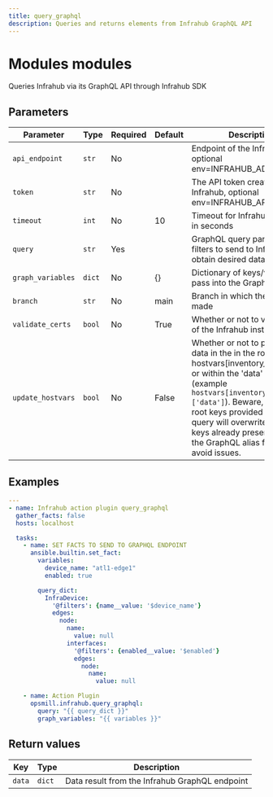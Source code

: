 ```yaml
---
title: query_graphql
description: Queries and returns elements from Infrahub GraphQL API
---
```


# Modules modules

Queries Infrahub via its GraphQL API through Infrahub SDK

## Parameters

| Parameter | Type | Required | Default | Description |
|-----------|------|----------|---------|-------------|
| `api_endpoint` | `str` | No |  | Endpoint of the Infrahub API, optional env=INFRAHUB_ADDRESS |
| `token` | `str` | No |  | The API token created through Infrahub, optional env=INFRAHUB_API_TOKEN |
| `timeout` | `int` | No | 10 | Timeout for Infrahub requests in seconds |
| `query` | `str` | Yes |  | GraphQL query parameters or filters to send to Infrahub to obtain desired data |
| `graph_variables` | `dict` | No | {} | Dictionary of keys/values to pass into the GraphQL query |
| `branch` | `str` | No | main | Branch in which the request is made |
| `validate_certs` | `bool` | No | True | Whether or not to validate SSL of the Infrahub instance |
| `update_hostvars` | `bool` | No | False | Whether or not to populate data in the in the root (example hostvars[inventory_hostname]) or within the 'data' key (example `hostvars[inventory_hostname]['data']`). Beware, that the root keys provided by the query will overwrite any root keys already present, leverage the GraphQL alias feature to avoid issues. |

## Examples

```yaml
---
- name: Infrahub action plugin query_graphql
  gather_facts: false
  hosts: localhost

  tasks:
    - name: SET FACTS TO SEND TO GRAPHQL ENDPOINT
      ansible.builtin.set_fact:
        variables:
          device_name: "atl1-edge1"
          enabled: true

        query_dict:
          InfraDevice:
            '@filters': {name__value: '$device_name'}
            edges:
              node:
                name:
                  value: null
                interfaces:
                  '@filters': {enabled__value: '$enabled'}
                  edges:
                    node:
                      name:
                        value: null

    - name: Action Plugin
      opsmill.infrahub.query_graphql:
        query: "{{ query_dict }}"
        graph_variables: "{{ variables }}"
```

## Return values

| Key | Type | Description |
|-----|------|-------------|
| `data` | `dict` | Data result from the Infrahub GraphQL endpoint |
